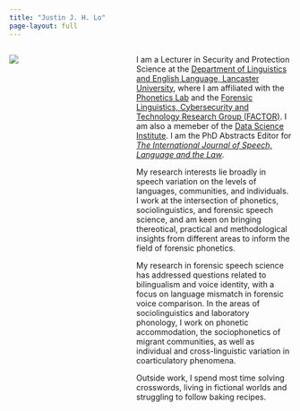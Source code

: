 ```yaml
---
title: "Justin J. H. Lo"
page-layout: full
---
```


:::: {.columns}

::: {.column width="35%"}

![](img/profile.png)

:::

::: {.column width="5%"}

:::

::: {.column width="60%"}

I am a Lecturer in Security and Protection Science at the [Department of Linguistics and English Language, Lancaster University](https://lancaster.ac.uk/linguistics/){target="_blank"}, where I am affiliated with the [Phonetics Lab](https://phoneticslab.github.io/){target="_blank"} and the [Forensic Linguistics, Cybersecurity and Technology Research Group (FACTOR)](https://wp.lancs.ac.uk/factor/){target="_blank"}. I am also a memeber of the [Data Science Institute](https://www.lancaster.ac.uk/dsi/){target="_blank"}. I am the PhD Abstracts Editor for [*The International Journal of Speech, Language and the Law*](https://utppublishing.com/journal/ijsll){target="_blank"}.

My research interests lie broadly in speech variation on the levels of languages, communities, and individuals. I work at the intersection of phonetics, sociolinguistics, and forensic speech science, and am keen on bringing thereotical, practical and methodological insights from different areas to inform the field of forensic phonetics.

My research in forensic speech science has addressed questions related to bilingualism and voice identity, with a focus on language mismatch in forensic voice comparison. In the areas of sociolinguistics and laboratory phonology, I work on phonetic accommodation, the sociophonetics of migrant communities, as well as individual and cross-linguistic variation in coarticulatory phenomena.

Outside work, I spend most time solving crosswords, living in fictional worlds and struggling to follow baking recipes.

:::

::::
